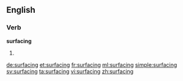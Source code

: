 ==English==

===Verb===
'''surfacing'''

# {{present participle of|surface}}

[[de:surfacing]]
[[et:surfacing]]
[[fr:surfacing]]
[[ml:surfacing]]
[[simple:surfacing]]
[[sv:surfacing]]
[[ta:surfacing]]
[[vi:surfacing]]
[[zh:surfacing]]
